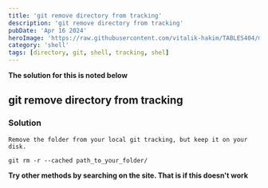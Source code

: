```yaml
---
title: 'git remove directory from tracking'
description: 'git remove directory from tracking'
pubDate: 'Apr 16 2024'
heroImage: 'https://raw.githubusercontent.com/vitalik-hakim/TABLES404/main/error_b/SHELL.jpg'
category: 'shell'
tags: [directory, git, shell, tracking, shel]
---
```


**The solution for this is noted below**

## git remove directory from tracking

### Solution

```shell
Remove the folder from your local git tracking, but keep it on your disk.

git rm -r --cached path_to_your_folder/
```

**Try other methods by searching on the site. That is if this doesn't work**
